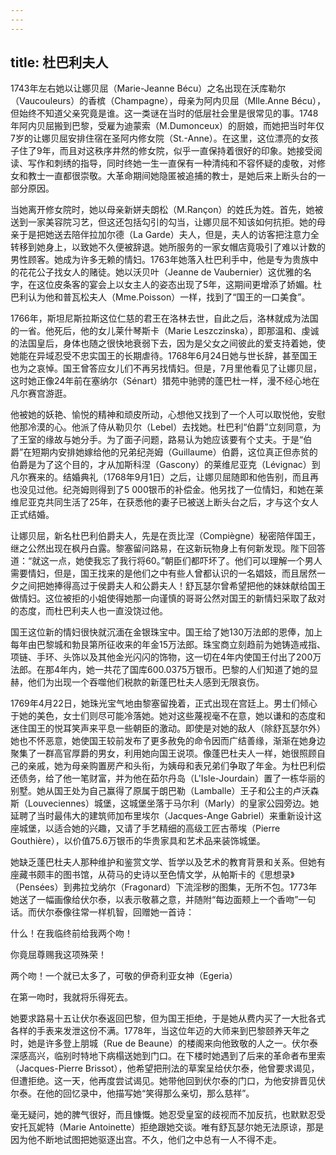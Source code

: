 ```yaml
---
---
---
```

title: 杜巴利夫人
---




1743年左右她以让娜贝屈（Marie-Jeanne Bécu）之名出现在沃库勒尔（Vaucouleurs）的香槟（Champagne），母亲为阿内贝屈（Mlle.Anne Bécu），但始终不知道父亲究竟是谁。这一类谜在当时的低层社会里是很常见的事。1748年阿内贝屈搬到巴黎，受雇为迪蒙索（M.Dumonceux）的厨娘，而她把当时年仅7岁的让娜贝屈安排住宿在圣阿内修女院（St.-Anne）。在这里，这位漂亮的女孩子住了9年，而且对这秩序井然的修女院，似乎一直保持着很好的印象。她接受阅读、写作和刺绣的指导，同时终她一生一直保有一种清纯和不容怀疑的虔敬，对修女和教士一直都很崇敬。大革命期间她隐匿被追捕的教士，是她后来上断头台的一部分原因。

当她离开修女院时，她以母亲新姘夫朗松（M.Rançon）的姓氏为姓。首先，她被送到一家美容院习艺，但这还包括勾引的勾当，让娜贝屈不知该如何抗拒。她的母亲于是把她送去陪伴拉加尔德（La Garde）夫人，但是，夫人的访客把注意力全转移到她身上，以致她不久便被辞退。她所服务的一家女帽店竟吸引了难以计数的男性顾客。她成为许多无赖的情妇。1763年她落入杜巴利手中，他是专为贵族中的花花公子找女人的赌徒。她以沃贝叶（Jeanne de Vaubernier）这优雅的名字，在这位皮条客的宴会上以女主人的姿态出现了5年，这期间更增添了娇媚。杜巴利认为他和普瓦松夫人（Mme.Poisson）一样，找到了“国王的一口美食”。

1766年，斯坦尼斯拉斯这位仁慈的君王在洛林去世，自此之后，洛林就成为法国的一省。他死后，他的女儿莱什琴斯卡（Marie Leszczinska），即那温和、虔诚的法国皇后，身体也随之很快地衰弱下去，因为是父女之间彼此的爱支持着她，使她能在异域忍受不忠实国王的长期虐待。1768年6月24日她与世长辞，甚至国王也为之哀悼。国王曾答应女儿们不再另找情妇。但是，7月里他看见了让娜贝屈，这时她正像24年前在塞纳尔（Sénart）猎苑中驰骋的蓬巴杜一样，漫不经心地在凡尔赛宫游逛。

他被她的妖艳、愉悦的精神和顽皮所动，心想他又找到了一个人可以取悦他，安慰他那冷漠的心。他派了侍从勒贝尔（Lebel）去找她。杜巴利“伯爵”立刻同意，为了王室的缘故与她分手。为了面子问题，路易认为她应该要有个丈夫。于是“伯爵”在短期内安排她嫁给他的兄弟纪尧姆（Guillaume）伯爵，这位真正但赤贫的伯爵是为了这个目的，才从加斯科涅（Gascony）的莱维尼亚克（Lévignac）到凡尔赛来的。结婚典礼（1768年9月1日）之后，让娜贝屈随即和他告别，而且再也没见过他。纪尧姆则得到了5 000银币的补偿金。他另找了一位情妇，和她在莱维尼亚克共同生活了25年，在获悉他的妻子已被送上断头台之后，才与这个女人正式结婚。

让娜贝屈，新名杜巴利伯爵夫人，先是在贡比涅（Compiègne）秘密陪伴国王，继之公然出现在枫丹白露。黎塞留问路易，在这新玩物身上有何新发现。陛下回答道：“就这一点，她使我忘了我行将60。”朝臣们都吓坏了。他们可以理解一个男人需要情妇，但是，国王找来的是他们之中有些人曾都认识的一名娼妓，而且居然一夕之间把她捧得高过于侯爵夫人和公爵夫人！舒瓦瑟尔曾希望把他的妹妹献给国王做情妇。这位被拒的小姐使得她那一向谨慎的哥哥公然对国王的新情妇采取了敌对的态度，而杜巴利夫人也一直没饶过他。

国王这位新的情妇很快就沉湎在金银珠宝中。国王给了她130万法郎的恩俸，加上每年由巴黎城和勃艮第所征收来的年金15万法郎。珠宝商立刻趋前为她铸造戒指、项链、手环、头饰以及其他金光闪闪的饰物，这一切在4年内使国王付出了200万法郎。在那4年内，她一共花了国库600.0375万银币。巴黎的人们知道了她的显赫，他们为出现一个吞噬他们税款的新蓬巴杜夫人感到无限哀伤。

1769年4月22日，她珠光宝气地由黎塞留挽着，正式出现在宫廷上。男士们倾心于她的美色，女士们则尽可能冷落她。她对这些蔑视毫不在意，她以谦和的态度和迷住国王的悦耳笑声来平息一些朝臣的激动。即使是对她的敌人（除舒瓦瑟尔外）她也不怀恶意，她使国王较前发布了更多赦免的命令因而广结善缘，渐渐在她身边聚集了一群高官厚爵的男女，利用她向国王说项。像蓬巴杜夫人一样，她很照顾自己的亲戚，她为母亲购置房产和头衔，为姨母和表兄弟们争取了年金。为杜巴利偿还债务，给了他一笔财富，并为他在茹尔丹岛（L'Isle-Jourdain）置了一栋华丽的别墅。她从国王处为自己赢得了原属于朗巴勒（Lamballe）王子和公主的卢沃森斯（Louveciennes）城堡，这城堡坐落于马尔利（Marly）的皇家公园旁边。她延聘了当时最伟大的建筑师加布里埃尔（Jacques-Ange Gabriel）来重新设计这座城堡，以适合她的兴趣，又请了手艺精细的高级工匠古蒂埃（Pierre Gouthière），以价值75.6万银币的华贵家具和艺术品来装饰城堡。

她缺乏蓬巴杜夫人那种维护和鉴赏文学、哲学以及艺术的教育背景和关系。但她有座藏书颇丰的图书馆，从荷马的史诗以至色情文学，从帕斯卡的《思想录》（Pensées）到弗拉戈纳尔（Fragonard）下流淫秽的图集，无所不包。1773年她送了一幅画像给伏尔泰，以表示敬慕之意，并随附“每边面颊上一个香吻”一句话。而伏尔泰像往常一样机智，回赠她一首诗：

什么！在我临终前给我两个吻！

你竟屈尊赐我这项殊荣！

两个吻！一个就已太多了，可敬的伊奇利亚女神（Egeria）

在第一吻时，我就将乐得死去。



她要求路易十五让伏尔泰返回巴黎，但为国王拒绝，于是她从费内买了一大批各式各样的手表来发泄这份不满。1778年，当这位年迈的大师来到巴黎颐养天年之时，她是许多登上朋城（Rue de Beaune）的楼阁来向他致敬的人之一。伏尔泰深感高兴，临别时特地下病榻送她到门口。在下楼时她遇到了后来的革命者布里索（Jacques-Pierre Brissot），他希望把刑法的草案呈给伏尔泰，他曾要求谒见，但遭拒绝。这一天，他再度尝试谒见。她带他回到伏尔泰的门口，为他安排晋见伏尔泰。在他的回忆录中，他描写她“笑得那么亲切，那么慈祥”。

毫无疑问，她的脾气很好，而且慷慨。她忍受皇室的歧视而不加反抗，也默默忍受安托瓦妮特（Marie Antoinette）拒绝跟她交谈。唯有舒瓦瑟尔她无法原谅，那是因为他不断地试图把她驱逐出宫。不久，他们之中总有一人不得不走。
